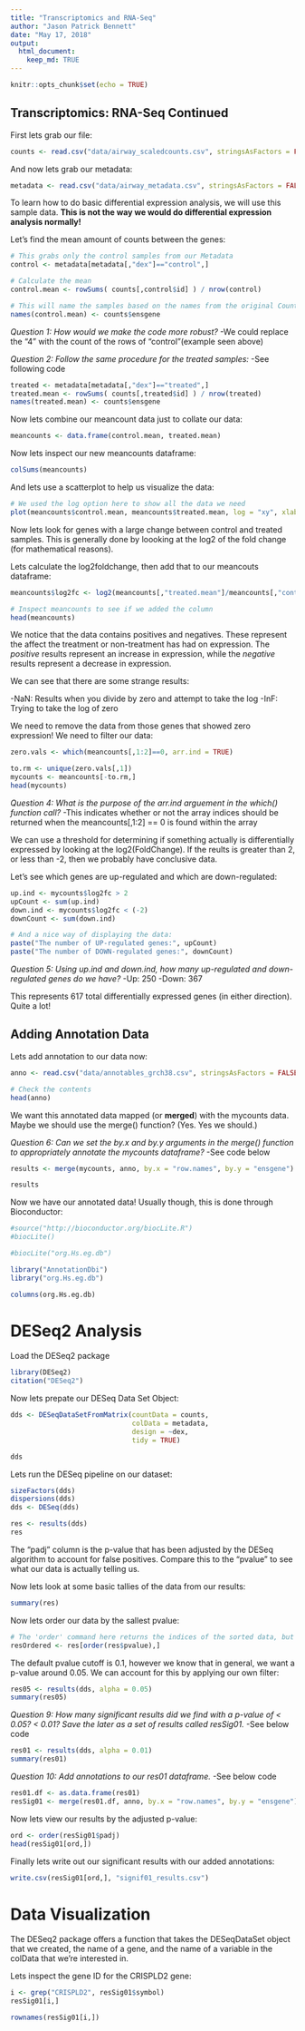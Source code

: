 ```yaml
---
title: "Transcriptomics and RNA-Seq"
author: "Jason Patrick Bennett"
date: "May 17, 2018"
output: 
  html_document:
    keep_md: TRUE
---
```


```r
knitr::opts_chunk$set(echo = TRUE)
```

## Transcriptomics: RNA-Seq Continued

First lets grab our file:

```r
counts <- read.csv("data/airway_scaledcounts.csv", stringsAsFactors = FALSE)
```

And now lets grab our metadata:

```r
metadata <- read.csv("data/airway_metadata.csv", stringsAsFactors = FALSE)
```

To learn how to do basic differential expression analysis, we will use this sample data. **This is not the way we would do differential expression analysis normally!**

Let's find the mean amount of counts between the genes:

```r
# This grabs only the control samples from our Metadata
control <- metadata[metadata[,"dex"]=="control",]

# Calculate the mean
control.mean <- rowSums( counts[,control$id] ) / nrow(control)

# This will name the samples based on the names from the original Counts data
names(control.mean) <- counts$ensgene
```

*Question 1: How would we make the code more robust?*
  -We could replace the "4" with the count of the rows of "control"(example seen above)
  
*Question 2: Follow the same procedure for the treated samples:*
  -See following code
  
```r
treated <- metadata[metadata[,"dex"]=="treated",]
treated.mean <- rowSums( counts[,treated$id] ) / nrow(treated)
names(treated.mean) <- counts$ensgene
```

Now lets combine our meancount data just to collate our data:

```r
meancounts <- data.frame(control.mean, treated.mean)
```

Now lets inspect our new meancounts dataframe:

```r
colSums(meancounts)
```

And lets use a scatterplot to help us visualize the data:

```r
# We used the log option here to show all the data we need
plot(meancounts$control.mean, meancounts$treated.mean, log = "xy", xlab = "Control", ylab = "Treated")
```

Now lets look for genes with a large change between control and treated samples. This is generally done by loooking at the log2 of the fold change (for mathematical reasons).

Lets calculate the log2foldchange, then add that to our meancouts dataframe:

```r
meancounts$log2fc <- log2(meancounts[,"treated.mean"]/meancounts[,"control.mean"])

# Inspect meancounts to see if we added the column
head(meancounts)
```

We notice that the data contains positives and negatives. These represent the affect the treatment or non-treatment has had on expression. The *positive* results represent an increase in expression, while the *negative* results represent a decrease in expression.

We can see that there are some strange results:

  -NaN: Results when you divide by zero and attempt to take the log
  -InF: Trying to take the log of zero
  
We need to remove the data from those genes that showed zero expression! We need to filter our data:

```r
zero.vals <- which(meancounts[,1:2]==0, arr.ind = TRUE)

to.rm <- unique(zero.vals[,1])
mycounts <- meancounts[-to.rm,]
head(mycounts)
```

*Question 4: What is the purpose of the arr.ind arguement in the which() function call?*
  -This indicates whether or not the array indices should be returned when the           meancounts[,1:2] == 0 is found within the array
  
We can use a threshold for determining if something actually is differentially expressed by looking at the log2(FoldChange). If the reults is greater than 2, or less than -2, then we probably have conclusive data.

Let's see which genes are up-regulated and which are down-regulated:

```r
up.ind <- mycounts$log2fc > 2
upCount <- sum(up.ind)
down.ind <- mycounts$log2fc < (-2)
downCount <- sum(down.ind)

# And a nice way of displaying the data:
paste("The number of UP-regulated genes:", upCount)
paste("The number of DOWN-regulated genes:", downCount)
```

*Question 5: Using up.ind and down.ind, how many up-regulated and down-regulated genes do we have?*
  -Up: 250
  -Down: 367
  
This represents 617 total differentially expressed genes (in either direction). Quite a lot!

## Adding Annotation Data

Lets add annotation to our data now:

```r
anno <- read.csv("data/annotables_grch38.csv", stringsAsFactors = FALSE)

# Check the contents
head(anno)
```

We want this annotated data mapped (or **merged**) with the mycounts data. Maybe we should use the merge() function? (Yes. Yes we should.)

*Question 6: Can we set the by.x and by.y arguments in the merge() function to appropriately annotate the mycounts dataframe?*
  -See code below
  
```r
results <- merge(mycounts, anno, by.x = "row.names", by.y = "ensgene")

results
```

Now we have our annotated data! Usually though, this is done through Bioconductor:

```r
#source("http://bioconductor.org/biocLite.R")
#biocLite()

#biocLite("org.Hs.eg.db")

library("AnnotationDbi")
library("org.Hs.eg.db")
```

```r
columns(org.Hs.eg.db)
```

# DESeq2 Analysis

Load the DESeq2 package

```r
library(DESeq2)
citation("DESeq2")
```

Now lets prepate our DESeq Data Set Object:

```r
dds <- DESeqDataSetFromMatrix(countData = counts,
                              colData = metadata,
                              design = ~dex,
                              tidy = TRUE)

dds
```

Lets run the DESeq pipeline on our dataset:

```r
sizeFactors(dds)
dispersions(dds)
dds <- DESeq(dds)

res <- results(dds)
res
```

The "padj" column is the p-value that has been adjusted by the DESeq algorithm to account for false positives. Compare this to the "pvalue" to see what our data is actually telling us.

Now lets look at some basic tallies of the data from our results:

```r
summary(res)
```

Now lets order our data by the sallest pvalue:

```r
# The 'order' command here returns the indices of the sorted data, but doesn't actually sort them. This is important because it allows us to reorder our entire dataframe and not just one part of our data!
resOrdered <- res[order(res$pvalue),]
```

The default pvalue cutoff is 0.1, however we know that in general, we want a p-value around 0.05. We can account for this by applying our own filter:

```r
res05 <- results(dds, alpha = 0.05)
summary(res05)
```

*Question 9: How many significant results did we find with a p-value of < 0.05? < 0.01? Save the later as a set of results called resSig01.*
  -See below code
  
```r
res01 <- results(dds, alpha = 0.01)
summary(res01)
```

*Question 10: Add annotations to our res01 dataframe.*
  -See below code
  
```r
res01.df <- as.data.frame(res01)
resSig01 <- merge(res01.df, anno, by.x = "row.names", by.y = "ensgene")
```

Now lets view our results by the adjusted p-value:

```r
ord <- order(resSig01$padj)
head(resSig01[ord,])
```

Finally lets write out our significant results with our added annotations:

```r
write.csv(resSig01[ord,], "signif01_results.csv")
```


# Data Visualization

The DESeq2 package offers a function that takes the DESeqDataSet object that we created, the name of a gene, and the name of a variable in the colData that we're interested in.

Lets inspect the gene ID for the CRISPLD2 gene:

```r
i <- grep("CRISPLD2", resSig01$symbol)
resSig01[i,]

rownames(resSig01[i,])
```

